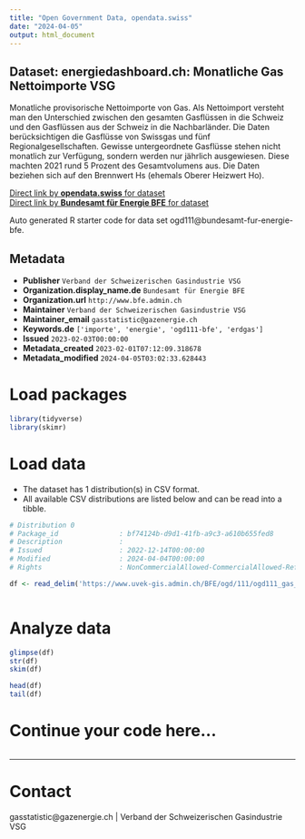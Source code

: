 ```yaml
---
title: "Open Government Data, opendata.swiss"
date: "2024-04-05"
output: html_document
---
```


## Dataset: energiedashboard.ch: Monatliche Gas Nettoimporte VSG

Monatliche provisorische Nettoimporte von Gas. Als Nettoimport versteht man den Unterschied zwischen den gesamten Gasflüssen in die Schweiz und den Gasflüssen aus der Schweiz in die Nachbarländer. Die Daten berücksichtigen die Gasflüsse von Swissgas und fünf Regionalgesellschaften. Gewisse untergeordnete Gasflüsse stehen nicht monatlich zur Verfügung, sondern werden nur jährlich ausgewiesen. Diese machten 2021 rund 5 Prozent des Gesamtvolumens aus. Die Daten beziehen sich auf den Brennwert Hs (ehemals Oberer Heizwert Ho).

[Direct link by **opendata.swiss** for dataset](https://opendata.swiss/de/dataset/energiedashboard-ch-monatliche-gas-nettoimporte-vsg)<br>
[Direct link by **Bundesamt für Energie BFE** for dataset](https://gazenergie.ch/de/verband/infothek/jahresstatistik/)

Auto generated R starter code for data set ogd111@bundesamt-fur-energie-bfe.

## Metadata

- **Publisher** `Verband der Schweizerischen Gasindustrie VSG`
- **Organization.display_name.de** `Bundesamt für Energie BFE`
- **Organization.url** `http://www.bfe.admin.ch`
- **Maintainer** `Verband der Schweizerischen Gasindustrie VSG`
- **Maintainer_email** `gasstatistic@gazenergie.ch`
- **Keywords.de** `['importe', 'energie', 'ogd111-bfe', 'erdgas']`
- **Issued** `2023-02-03T00:00:00`
- **Metadata_created** `2023-02-01T07:12:09.318678`
- **Metadata_modified** `2024-04-05T03:02:33.628443`


# Load packages

```r

library(tidyverse)
library(skimr)

```

# Load data

-   The dataset has 1 distribution(s) in CSV format.
-   All available CSV distributions are listed below and can be read into a tibble.

```r

# Distribution 0
# Package_id               : bf74124b-d9d1-41fb-a9c3-a610b655fed8
# Description              : 
# Issued                   : 2022-12-14T00:00:00
# Modified                 : 2024-04-04T00:00:00
# Rights                   : NonCommercialAllowed-CommercialAllowed-ReferenceRequired

df <- read_delim('https://www.uvek-gis.admin.ch/BFE/ogd/111/ogd111_gas_nettoimport.csv')



```

# Analyze data

```r

glimpse(df)
str(df)
skim(df)

head(df)
tail(df)

```

# Continue your code here...

```r

```

------------------------------------------------------------------------

# Contact

gasstatistic@gazenergie.ch | Verband der Schweizerischen Gasindustrie VSG
